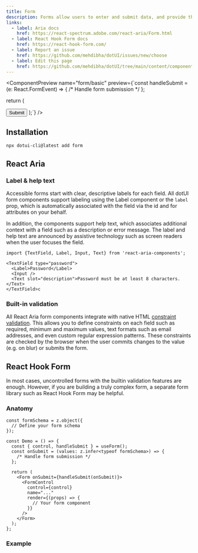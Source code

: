 ---
title: Form
description: Forms allow users to enter and submit data, and provide them with feedback along the way.
links:
  - label: Aria docs
    href: https://react-spectrum.adobe.com/react-aria/Form.html
  - label: React Hook Form docs
    href: https://react-hook-form.com/
  - label: Report an issue
    href: https://github.com/mehdibha/dotUI/issues/new/choose
  - label: Edit this page
    href: https://github.com/mehdibha/dotUI/tree/main/content/components/buttons/toggle-button-group.mdx?plain=1
---

<ComponentPreview
  name="form/basic"
  preview={`const handleSubmit = (e: React.FormEvent<HTMLFormElement>) => {
    /* Handle form submission */
  };
  
  return (
    <Form onSubmit={handleSubmit}>
      <TextField
        name="name"
        label="Name"
        description="Please enter your full name."
        minLength={2}
        isRequired
      />
      <Button variant="primary" type="submit">
        Submit
      </Button>
    </Form>
  );`}
/>

## Installation

```package-install
npx dotui-cli@latest add form
```

## React Aria

### Label & help text

Accessible forms start with clear, descriptive labels for each field. All dotUI form components support labeling using the Label component or the `label` prop, which is automatically associated with the field via the id and for attributes on your behalf.

In addition, the components support help text, which associates additional context with a field such as a description or error message. The label and help text are announced by assistive technology such as screen readers when the user focuses the field.

```tsx
import {TextField, Label, Input, Text} from 'react-aria-components';

<TextField type="password">
  <Label>Password</Label>
  <Input />
  <Text slot="description">Password must be at least 8 characters.</Text>
</TextField>c
```

### Built-in validation

All React Aria form components integrate with native HTML [constraint validation](https://developer.mozilla.org/en-US/docs/Web/HTML/Constraint_validation). This allows you to define constraints on each field such as required, minimum and maximum values, text formats such as email addresses, and even custom regular expression patterns. These constraints are checked by the browser when the user commits changes to the value (e.g. on blur) or submits the form.

<ComponentPreview name="form/react-aria" />

## React Hook Form

In most cases, uncontrolled forms with the builtin validation features are enough. However, if you are building a truly complex form, a separate form library such as React Hook Form may be helpful.

### Anatomy

```tsx
const formSchema = z.object({
  // Define your form schema
});

const Demo = () => {
  const { control, handleSubmit } = useForm();
  const onSubmit = (values: z.infer<typeof formSchema>) => {
    /* Handle form submission */
  };

  return (
    <Form onSubmit={handleSubmit(onSubmit)}>
      <FormControl
        control={control}
        name="..."
        render={(props) => {
          // Your form component
        }}
      />
    </Form>
  );
};
```

### Example

<ComponentPreview name="form/react-hook-form" />
